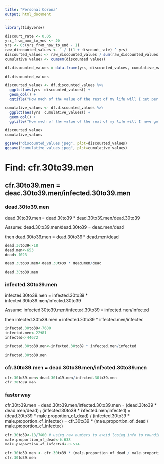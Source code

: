 ```yaml
---
title: "Personal Corona"
output: html_document
---
```


```r
library(tidyverse)
```

```r
discount_rate <- 0.05
yrs_from_now_to_end <- 50
yrs <- 0:(yrs_from_now_to_end - 1)
raw_discounted_values <- 1 / ((1 + discount_rate) ^ yrs)
discounted_values <- raw_discounted_values / sum(raw_discounted_values)
cumulative_values <- cumsum(discounted_values)

df.discounted_values = data.frame(yrs, discounted_values, cumulative_values)

df.discounted_values

discounted_values <- df.discounted_values %>%
  ggplot(aes(yrs, discounted_values)) +
  geom_col() +
  ggtitle("How much of the value of the rest of my life will I get per year?")

cumulative_values <- df.discounted_values %>%
  ggplot(aes(yrs, cumulative_values)) +
  geom_col() +
  ggtitle("How much of the value of the rest of my life will I have gotten by X yrs from now?")

discounted_values
cumulative_values

ggsave("discounted_values.jpeg", plot=discounted_values)
ggsave("cumulative_values.jpeg", plot=cumulative_values)
```


# Find: cfr.30to39.men

## cfr.30to39.men = dead.30to39.men/infected.30to39.men

### dead.30to39.men
dead.30to39.men = dead.30to39 * dead.30to39.men/dead.30to39

Assume:
dead.30to39.men/dead.30to39 = dead.men/dead

then dead.30to39.men = dead.30to39 * dead.men/dead

```r
dead.30to39<-18
dead.men<-653
dead<-1023

dead.30to39.men<-dead.30to39 * dead.men/dead

dead.30to39.men
```

### infected.30to39.men
infected.30to39.men = infected.30to39 * infected.30to39.men/infected.30to39

Assume:
infected.30to39.men/infected.30to39 = infected.men/infected

then infected.30to39.men = infected.30to39 * infected.men/infected

```r
infected.30to39<-7600
infected.men<-22981
infected<-44672

infected.30to39.men<-infected.30to39 * infected.men/infected

infected.30to39.men
```

### cfr.30to39.men = dead.30to39.men/infected.30to39.men

```r
cfr.30to39.men<-dead.30to39.men/infected.30to39.men
cfr.30to39.men
```

### faster way
cfr.30to39.men = dead.30to39.men/infected.30to39.men
= (dead.30to39 * dead.men/dead) / (infected.30to39 * infected.men/infected)
= (dead.30to39 * male.proportion_of_dead) / (infected.30to39 * male.proportion_of_infected)
= cfr.30to39 * (male.proportion_of_dead / male.proportion_of_infected)
```r
cfr.30to39<-18/7600 # using raw numbers to avoid losing info to rounding
male.proportion_of_dead<-0.638
male.proportion_of_infected<-0.514

cfr.30to39.men <- cfr.30to39 * (male.proportion_of_dead / male.proportion_of_infected)
cfr.30to39.men
```